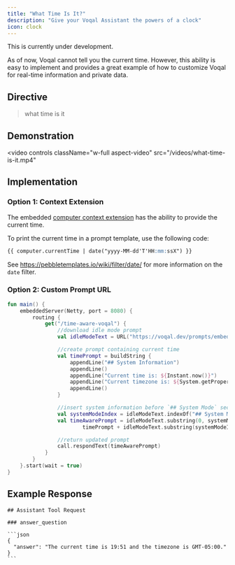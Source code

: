 ```yaml
---
title: "What Time Is It?"
description: "Give your Voqal Assistant the powers of a clock"
icon: clock
---
```


<Warning>This is currently under development.</Warning>

As of now, Voqal cannot tell you the current time. However, this ability is easy to implement and provides a great
example of how to customize Voqal for real-time information and private data.

## Directive

> what time is it

## Demonstration

<video
  controls
  className="w-full aspect-video"
  src="/videos/what-time-is-it.mp4"
></video>

## Implementation

### Option 1: Context Extension

The embedded [computer context extension](/context/embedded/computer) has the ability to provide the current time.

To print the current time in a prompt template, use the following code:
```markdown
{{ computer.currentTime | date("yyyy-MM-dd'T'HH:mm:ssX") }}
```

See https://pebbletemplates.io/wiki/filter/date/ for more information on the `date` filter.

### Option 2: Custom Prompt URL

```kotlin
fun main() {
    embeddedServer(Netty, port = 8080) {
        routing {
            get("/time-aware-voqal") {
                //download idle mode prompt
                val idleModeText = URL("https://voqal.dev/prompts/embedded/voqal-idle-mode.md").readText()

                //create prompt containing current time
                val timePrompt = buildString {
                    appendLine("## System Information")
                    appendLine()
                    appendLine("Current time is: ${Instant.now()}")
                    appendLine("Current timezone is: ${System.getProperty("user.timezone")}")
                    appendLine()
                }

                //insert system information before `## System Mode` section
                val systemModeIndex = idleModeText.indexOf("## System Mode")
                val timeAwarePrompt = idleModeText.substring(0, systemModeIndex) +
                        timePrompt + idleModeText.substring(systemModeIndex)

                //return updated prompt
                call.respondText(timeAwarePrompt)
            }
        }
    }.start(wait = true)
}
```

## Example Response

````
## Assistant Tool Request

### answer_question

```json
{
  "answer": "The current time is 19:51 and the timezone is GMT-05:00."
}
```
````

